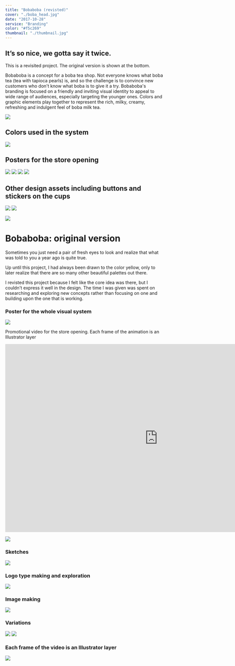 ```yaml
---
title: "Bobaboba (revisted)"
cover: "./boba_head.jpg"
date: "2017-10-28"
service: "Branding"
color: "#f5c269"
thumbnail: "./thumbnail.jpg"
---
```


## It’s so nice, we gotta say it twice.

This is a revisited project. The original version is shown at the bottom.

Bobaboba is a concept for a boba tea shop. Not everyone knows what boba tea (tea with tapioca pearls) is, and so the challenge is to convince new customers who don't know what boba is to give it a try. Bobaboba's branding is focused on a friendly and inviting visual identity to appeal to wide range of audiences, especially targeting the younger ones. Colors and graphic elements play together to represent the rich, milky, creamy, refreshing and indulgent feel of boba milk tea.

![](./logo.jpg)

## Colors used in the system

![](./color.jpg)

## Posters for the store opening

![](./bobaposter_a.jpg)
![](./bobaposter_b.jpg)
![](./bobaposter_c.jpg)
![](./bobaposter_d.jpg)

## Other design assets including buttons and stickers on the cups

![](./buttons.jpg)
![](./cup.jpg)

![](./old/head.jpg)

# Bobaboba: original version

Sometimes you just need a pair of fresh eyes to look and realize that what was told to you a year ago is quite true.

Up until this project, I had always been drawn to the color yellow, only to later realize that there are so many other beautiful palettes out there.

I revisted this project because I felt like the core idea was there, but I couldn't express it well in the design. The time I was given was spent on researching and exploring new concepts rather than focusing on one and building upon the one that is working.

### Poster for the whole visual system

![](./old/poster_system.png)

Promotional video for the store opening. Each frame of the animation is an Illustrator layer

<iframe src="https://player.vimeo.com/video/216101169?loop=1&color=ffffff&title=0&byline=0&portrait=0" width="970" height="600" frameborder="0" webkitallowfullscreen mozallowfullscreen allowfullscreen></iframe>

![](./old/webmockup.jpg)

### Sketches

![](./old/sketch.jpg)

### Logo type making and exploration

![](./old/cup.jpg)

### Image making

<img src="./old/handboba.gif" style="max-width:100%"/>

### Variations

![](./old/postas.jpg)
![](./old/poster_alt.jpg)

### Each frame of the video is an Illustrator layer

<img src="./old/vid.gif" style="max-width:100%"/>
